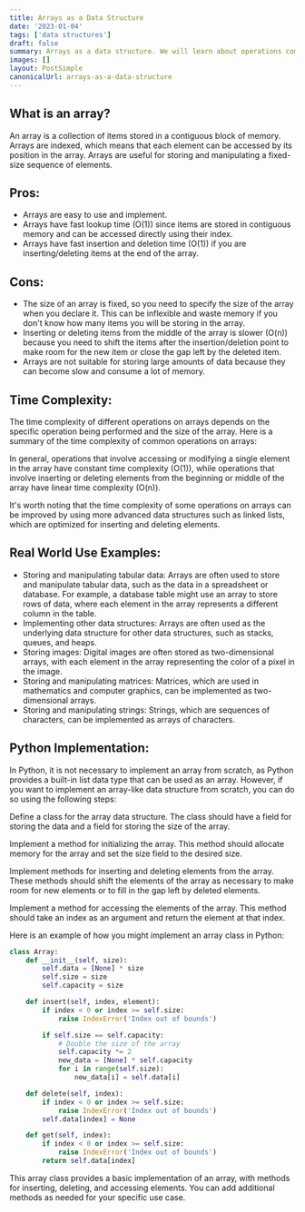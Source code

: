 ```yaml
---
title: Arrays as a Data Structure
date: '2023-01-04'
tags: ['data structures']
draft: false
summary: Arrays as a data structure. We will learn about operations complexity and more.
images: []
layout: PostSimple
canonicalUrl: arrays-as-a-data-structure
---
```


## What is an array?

An array is a collection of items stored in a contiguous block of memory. Arrays are indexed, which means that each element can be accessed by its position in the array. Arrays are useful for storing and manipulating a fixed-size sequence of elements.

## Pros:

- Arrays are easy to use and implement.
- Arrays have fast lookup time (O(1)) since items are stored in contiguous memory and can be accessed directly using their index.
- Arrays have fast insertion and deletion time (O(1)) if you are inserting/deleting items at the end of the array.

## Cons:

- The size of an array is fixed, so you need to specify the size of the array when you declare it. This can be inflexible and waste memory if you don't know how many items you will be storing in the array.
- Inserting or deleting items from the middle of the array is slower (O(n)) because you need to shift the items after the insertion/deletion point to make room for the new item or close the gap left by the deleted item.
- Arrays are not suitable for storing large amounts of data because they can become slow and consume a lot of memory.

## Time Complexity:

The time complexity of different operations on arrays depends on the specific operation being performed and the size of the array. Here is a summary of the time complexity of common operations on arrays:

<div class="h-[40vh] w-full">
  <TimeComplexityFlow
    access_time="O(1)"
    search_time="O(n)"
    insertion_time="O(n)"
    deletion_time="O(n)"
  />
</div>

In general, operations that involve accessing or modifying a single element in the array have constant time complexity (O(1)), while operations that involve inserting or deleting elements from the beginning or middle of the array have linear time complexity (O(n)).

It's worth noting that the time complexity of some operations on arrays can be improved by using more advanced data structures such as linked lists, which are optimized for inserting and deleting elements.

## Real World Use Examples:

- Storing and manipulating tabular data: Arrays are often used to store and manipulate tabular data, such as the data in a spreadsheet or database. For example, a database table might use an array to store rows of data, where each element in the array represents a different column in the table.
- Implementing other data structures: Arrays are often used as the underlying data structure for other data structures, such as stacks, queues, and heaps.
- Storing images: Digital images are often stored as two-dimensional arrays, with each element in the array representing the color of a pixel in the image.
- Storing and manipulating matrices: Matrices, which are used in mathematics and computer graphics, can be implemented as two-dimensional arrays.
- Storing and manipulating strings: Strings, which are sequences of characters, can be implemented as arrays of characters.

## Python Implementation:

In Python, it is not necessary to implement an array from scratch, as Python provides a built-in list data type that can be used as an array. However, if you want to implement an array-like data structure from scratch, you can do so using the following steps:

Define a class for the array data structure. The class should have a field for storing the data and a field for storing the size of the array.

Implement a method for initializing the array. This method should allocate memory for the array and set the size field to the desired size.

Implement methods for inserting and deleting elements from the array. These methods should shift the elements of the array as necessary to make room for new elements or to fill in the gap left by deleted elements.

Implement a method for accessing the elements of the array. This method should take an index as an argument and return the element at that index.

Here is an example of how you might implement an array class in Python:

```python
class Array:
    def __init__(self, size):
        self.data = [None] * size
        self.size = size
        self.capacity = size

    def insert(self, index, element):
        if index < 0 or index >= self.size:
            raise IndexError('Index out of bounds')

        if self.size == self.capacity:
            # Double the size of the array
            self.capacity *= 2
            new_data = [None] * self.capacity
            for i in range(self.size):
                new_data[i] = self.data[i]

    def delete(self, index):
        if index < 0 or index >= self.size:
            raise IndexError('Index out of bounds')
        self.data[index] = None

    def get(self, index):
        if index < 0 or index >= self.size:
            raise IndexError('Index out of bounds')
        return self.data[index]
```

This array class provides a basic implementation of an array, with methods for inserting, deleting, and accessing elements. You can add additional methods as needed for your specific use case.
